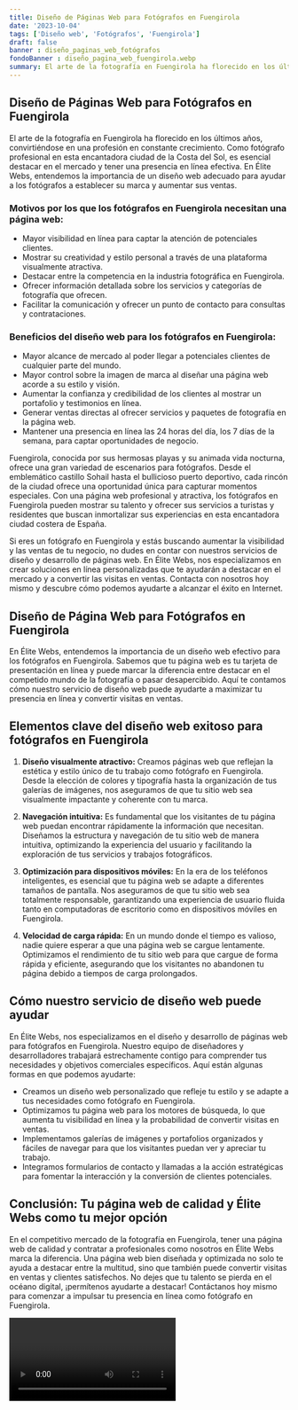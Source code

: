 ```yaml
---
title: Diseño de Páginas Web para Fotógrafos en Fuengirola
date: '2023-10-04'
tags: ['Diseño web', 'Fotógrafos', 'Fuengirola']
draft: false
banner : diseño_paginas_web_fotógrafos
fondoBanner : diseño_pagina_web_fuengirola.webp
summary: El arte de la fotografía en Fuengirola ha florecido en los últimos años, convirtiéndose en una profesión en constante crecimiento. Como fotógrafo profesional en esta encantadora ciudad de la Costa del Sol, es esencial destacar en el mercado y tener una presencia en línea efectiva. En Élite Webs, entendemos la importancia de un diseño web adecuado para ayudar a los fotógrafos a establecer su marca y aumentar sus ventas.
---
```


## Diseño de Páginas Web para Fotógrafos en Fuengirola

El arte de la fotografía en Fuengirola ha florecido en los últimos años, convirtiéndose en una profesión en constante crecimiento. Como fotógrafo profesional en esta encantadora ciudad de la Costa del Sol, es esencial destacar en el mercado y tener una presencia en línea efectiva. En Élite Webs, entendemos la importancia de un diseño web adecuado para ayudar a los fotógrafos a establecer su marca y aumentar sus ventas.

### Motivos por los que los fotógrafos en Fuengirola necesitan una página web:

- Mayor visibilidad en línea para captar la atención de potenciales clientes.
- Mostrar su creatividad y estilo personal a través de una plataforma visualmente atractiva.
- Destacar entre la competencia en la industria fotográfica en Fuengirola.
- Ofrecer información detallada sobre los servicios y categorías de fotografía que ofrecen.
- Facilitar la comunicación y ofrecer un punto de contacto para consultas y contrataciones.

### Beneficios del diseño web para los fotógrafos en Fuengirola:

- Mayor alcance de mercado al poder llegar a potenciales clientes de cualquier parte del mundo.
- Mayor control sobre la imagen de marca al diseñar una página web acorde a su estilo y visión.
- Aumentar la confianza y credibilidad de los clientes al mostrar un portafolio y testimonios en línea.
- Generar ventas directas al ofrecer servicios y paquetes de fotografía en la página web.
- Mantener una presencia en línea las 24 horas del día, los 7 días de la semana, para captar oportunidades de negocio.

Fuengirola, conocida por sus hermosas playas y su animada vida nocturna, ofrece una gran variedad de escenarios para fotógrafos. Desde el emblemático castillo Sohail hasta el bullicioso puerto deportivo, cada rincón de la ciudad ofrece una oportunidad única para capturar momentos especiales. Con una página web profesional y atractiva, los fotógrafos en Fuengirola pueden mostrar su talento y ofrecer sus servicios a turistas y residentes que buscan inmortalizar sus experiencias en esta encantadora ciudad costera de España.

Si eres un fotógrafo en Fuengirola y estás buscando aumentar la visibilidad y las ventas de tu negocio, no dudes en contar con nuestros servicios de diseño y desarrollo de páginas web. En Élite Webs, nos especializamos en crear soluciones en línea personalizadas que te ayudarán a destacar en el mercado y a convertir las visitas en ventas. Contacta con nosotros hoy mismo y descubre cómo podemos ayudarte a alcanzar el éxito en Internet.

<GifSeo />

<Cta />

## Diseño de Página Web para Fotógrafos en Fuengirola

En Élite Webs, entendemos la importancia de un diseño web efectivo para los fotógrafos en Fuengirola. Sabemos que tu página web es tu tarjeta de presentación en línea y puede marcar la diferencia entre destacar en el competido mundo de la fotografía o pasar desapercibido. Aquí te contamos cómo nuestro servicio de diseño web puede ayudarte a maximizar tu presencia en línea y convertir visitas en ventas.

## Elementos clave del diseño web exitoso para fotógrafos en Fuengirola

1. **Diseño visualmente atractivo:** Creamos páginas web que reflejan la estética y estilo único de tu trabajo como fotógrafo en Fuengirola. Desde la elección de colores y tipografía hasta la organización de tus galerías de imágenes, nos aseguramos de que tu sitio web sea visualmente impactante y coherente con tu marca.

2. **Navegación intuitiva:** Es fundamental que los visitantes de tu página web puedan encontrar rápidamente la información que necesitan. Diseñamos la estructura y navegación de tu sitio web de manera intuitiva, optimizando la experiencia del usuario y facilitando la exploración de tus servicios y trabajos fotográficos.

3. **Optimización para dispositivos móviles:** En la era de los teléfonos inteligentes, es esencial que tu página web se adapte a diferentes tamaños de pantalla. Nos aseguramos de que tu sitio web sea totalmente responsable, garantizando una experiencia de usuario fluida tanto en computadoras de escritorio como en dispositivos móviles en Fuengirola.

4. **Velocidad de carga rápida:** En un mundo donde el tiempo es valioso, nadie quiere esperar a que una página web se cargue lentamente. Optimizamos el rendimiento de tu sitio web para que cargue de forma rápida y eficiente, asegurando que los visitantes no abandonen tu página debido a tiempos de carga prolongados.

## Cómo nuestro servicio de diseño web puede ayudar

En Élite Webs, nos especializamos en el diseño y desarrollo de páginas web para fotógrafos en Fuengirola. Nuestro equipo de diseñadores y desarrolladores trabajará estrechamente contigo para comprender tus necesidades y objetivos comerciales específicos. Aquí están algunas formas en que podemos ayudarte:

- Creamos un diseño web personalizado que refleje tu estilo y se adapte a tus necesidades como fotógrafo en Fuengirola.
- Optimizamos tu página web para los motores de búsqueda, lo que aumenta tu visibilidad en línea y la probabilidad de convertir visitas en ventas.
- Implementamos galerías de imágenes y portafolios organizados y fáciles de navegar para que los visitantes puedan ver y apreciar tu trabajo.
- Integramos formularios de contacto y llamadas a la acción estratégicas para fomentar la interacción y la conversión de clientes potenciales.

## Conclusión: Tu página web de calidad y Élite Webs como tu mejor opción

En el competitivo mercado de la fotografía en Fuengirola, tener una página web de calidad y contratar a profesionales como nosotros en Élite Webs marca la diferencia. Una página web bien diseñada y optimizada no solo te ayuda a destacar entre la multitud, sino que también puede convertir visitas en ventas y clientes satisfechos. No dejes que tu talento se pierda en el océano digital, ¡permítenos ayudarte a destacar! Contáctanos hoy mismo para comenzar a impulsar tu presencia en línea como fotógrafo en Fuengirola.

<Video />

<CtaBot job='Fotógrafos' city='Fuengirola'/>

<Gmaps query='Fuengirola+españa+maps' />